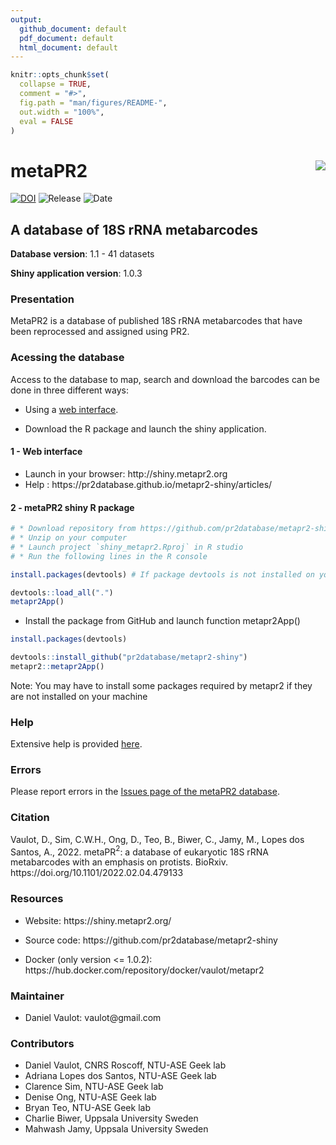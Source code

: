 ```yaml
---
output: 
  github_document: default
  pdf_document: default
  html_document: default
---
```


<!-- README.md is generated from README.Rmd. Please edit that file -->

```r
knitr::opts_chunk$set(
  collapse = TRUE,
  comment = "#>",
  fig.path = "man/figures/README-",
  out.width = "100%",
  eval = FALSE
)
```

# metaPR2 <img src="https://github.com/pr2database/metapr2-shiny/blob/main/inst/img/metapr2_logo.png?raw=true" align="right" />

<!-- badges: start -->
[![DOI](https://zenodo.org/badge/410160328.svg)](https://zenodo.org/badge/latestdoi/410160328)
![Release](https://img.shields.io/badge/release-1.0.3-blue.svg)
![Date](https://img.shields.io/badge/date-30%20April%202022-lightgrey.svg)

<!-- badges: end -->

## A database of 18S rRNA metabarcodes

**Database version**:  1.1 - 41 datasets

**Shiny application version**: 1.0.3

### Presentation

MetaPR2 is a database of published 18S rRNA metabarcodes that have been reprocessed and assigned using PR2. 


### Acessing the database

Access to the database to map, search and download the barcodes can be done in three different ways:

- Using a [web interface](http://shiny.metapr2.org).

- Download the R package and launch the shiny application.

<!-- This is commented out.
3 - Download and run a Docker container 
 -->
 
#### 1 - Web interface

* Launch in your browser: http://shiny.metapr2.org
* Help : https://pr2database.github.io/metapr2-shiny/articles/

#### 2 - metaPR2 shiny R package



```r

# * Download repository from https://github.com/pr2database/metapr2-shiny/archive/refs/heads/main.zip
# * Unzip on your computer
# * Launch project `shiny_metapr2.Rproj` in R studio
# * Run the following lines in the R console

install.packages(devtools) # If package devtools is not installed on your computer

devtools::load_all(".")
metapr2App()
```

* Install the package from GitHub and launch function metapr2App()

```r
install.packages(devtools)

devtools::install_github("pr2database/metapr2-shiny")
metapr2::metapr2App()
```

Note: You may have to install some packages required by metapr2 if they are not installed on your machine

<!-- This is commented out.
#### 3 - metaPR2 Docker container

Available from Docker repository: https://hub.docker.com/repository/docker/vaulot/metapr2

* Install docker on your computer: https://docs.docker.com/desktop/

* At shell prompt (can be Linux or Windows Powershell)

```bash
# Download container
docker pull vaulot/metapr2:v1.0.2

# Launch container
docker run --rm -p 8080:8080 metapr2

```

* In your browser: http://localhost:8080/
 
 -->
 
### Help

Extensive help is provided [here](https://pr2database.github.io/metapr2-shiny/articles/).


### Errors

Please report errors in the [Issues page of the metaPR2 database](https://github.com/pr2database/metapr2-shiny/issues).


### Citation

Vaulot, D., Sim, C.W.H., Ong, D., Teo, B., Biwer, C., Jamy, M., Lopes dos Santos, A., 2022. metaPR$^{2}$: a database of eukaryotic 18S rRNA metabarcodes with an emphasis on protists. BioRxiv. https://doi.org/10.1101/2022.02.04.479133



### Resources

* Website: https://shiny.metapr2.org/

* Source code: https://github.com/pr2database/metapr2-shiny

* Docker (only version <= 1.0.2): https://hub.docker.com/repository/docker/vaulot/metapr2

 




### Maintainer
* Daniel Vaulot: vaulot@gmail.com

### Contributors
* Daniel Vaulot, CNRS Roscoff, NTU-ASE Geek lab
* Adriana Lopes dos Santos, NTU-ASE Geek lab 
* Clarence Sim, NTU-ASE Geek lab 
* Denise Ong, NTU-ASE Geek lab 
* Bryan Teo, NTU-ASE Geek lab
* Charlie Biwer, Uppsala University Sweden
* Mahwash Jamy, Uppsala University Sweden



